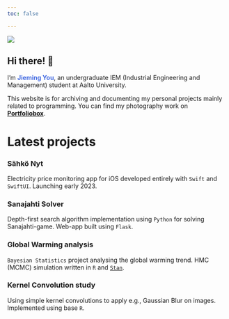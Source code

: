 ```yaml
---
toc: false

---
```



::: {.grid}

::: {.profile-photo .g-col-12 .g-col-md-6}
![](assets/profile.png)
:::

::: {.g-col-12 .g-col-md-6}
## Hi there! 👋

I'm [**Jieming You**]{style="color: RoyalBlue;"}, an undergraduate IEM (Industrial Engineering and Management) student at Aalto University.

This website is for archiving and documenting my personal projects mainly related to programming. You can find my photography work on [**Portfoliobox**](https://jieming.portfoliobox.net).

:::

:::

# Latest projects {.centertitle}

::: {.grid}

::: {.project .g-col-12 .g-col-md-6 onclick=location.href='https://jieming.me/sahkonyt.html'}
### Sähkö Nyt
Electricity price monitoring app for iOS developed entirely with ```Swift``` and ```SwiftUI```. Launching early 2023.
:::

::: {.project .g-col-12 .g-col-md-6 onclick=location.href='https://jieming.me/sanajahti.html'}
### Sanajahti Solver
Depth-first search algorithm implementation using ```Python``` for solving Sanajahti-game. Web-app built using ```Flask```.
:::

::: {.project .g-col-12 .g-col-md-6 onclick=location.href='https://jieming.me/bayesian.html'}
### Global Warming analysis
```Bayesian Statistics``` project analysing the global warming trend. HMC (MCMC) simulation written in ```R``` and [```Stan```](https://mc-stan.org).
:::

::: {.project .g-col-12 .g-col-md-6 onclick=location.href='https://jieming.me/convolution.html'}
### Kernel Convolution study
Using simple kernel convolutions to apply e.g., Gaussian Blur on images. Implemented using base ```R```. 
:::

:::